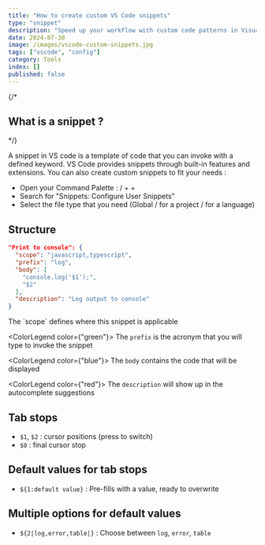 ```yaml
---
title: "How to create custom VS Code snippets"
type: "snippet"
description: "Speed up your workflow with custom code patterns in Visual Studio Code"
date: 2024-07-30
image: /images/vscode-custom-snippets.jpg
tags: ["vscode", "config"]
category: Tools
index: []
published: false
---
```


{/* <h2 className="text-[22px] !mt-0">What is a snippet ?</h2> */}

A snippet in VS code is a template of code that you can invoke with a defined keyword.
VS Code provides snippets through built-in features and extensions. You can also create 
custom snippets to fit your needs :

- Open your Command Palette : <KeyboardKey value="CMD" /> / <KeyboardKey value="CTRL" />  + <KeyboardKey value="SHIFT" /> + <KeyboardKey value="P" />
- Search for "Snippets: Configure User Snippets"
- Select the file type that you need (Global / for a project / for a language)

## Structure

```json {2}#purple {3}#green {4}#blue {8}#red
"Print to console": {
  "scope": "javascript,typescript",
  "prefix": "log",
  "body": [
    "console.log('$1');",
    "$2"
  ],
  "description": "Log output to console"
}
```
<div className="article-layout">
  <ColorLegend color={"purple"}>
    The `scope` defines where this snippet is applicable
  </ColorLegend>

  <ColorLegend color={"green"}>
    The `prefix` is the acronym that you will type to invoke the snippet
  </ColorLegend>

  <ColorLegend color={"blue"}>
    The `body` contains the code that will be displayed
  </ColorLegend>

  <ColorLegend color={"red"}>
    The `description` will show up in the autocomplete suggestions
  </ColorLegend>
</div>

## Tab stops

- `$1`, `$2` : cursor positions (press <KeyboardKey value='TAB' /> to switch)
- `$0` : final cursor stop

## Default values for tab stops
- `${1:default value}` : Pre-fills with a value, ready to overwrite

## Multiple options for default values
- `${2|log,error,table|}` : Choose between `log`, `error`, `table`

<SpacerS />